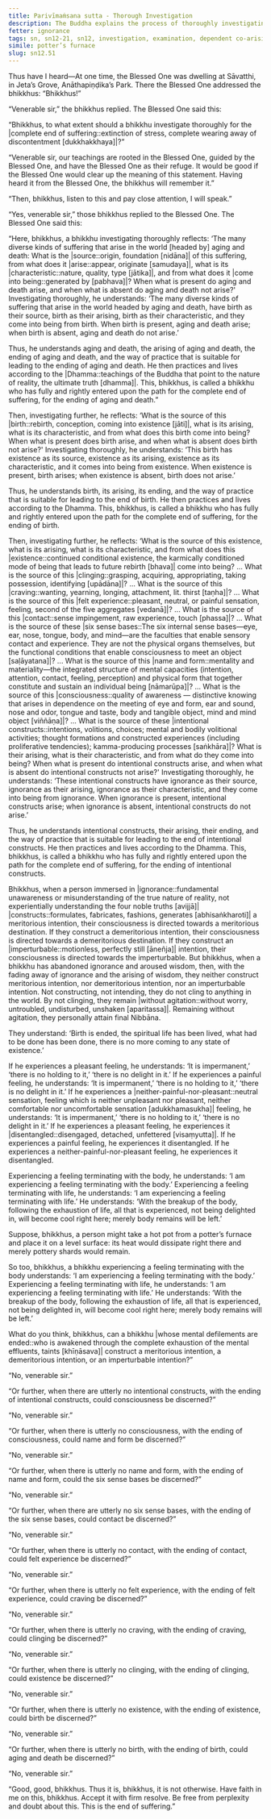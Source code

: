 ```yaml
---
title: Parivīmaṁsana sutta - Thorough Investigation
description: The Buddha explains the process of thoroughly investigating the arising and cessation of suffering through dependent co-arising.
fetter: ignorance
tags: sn, sn12-21, sn12, investigation, examination, dependent co-arising, dependent origination, twelve links, ignorance, intentional constructs, consciousness, name and form, six sense bases, contact, sensation, craving, clinging, existence, birth, aging and death, wisdom
simile: potter’s furnace
slug: sn12.51
---
```


Thus have I heard—At one time, the Blessed One was dwelling at Sāvatthi, in Jeta’s Grove, Anāthapiṇḍika’s Park. There the Blessed One addressed the bhikkhus: “Bhikkhus!”

“Venerable sir,” the bhikkhus replied. The Blessed One said this:

“Bhikkhus, to what extent should a bhikkhu investigate thoroughly for the |complete end of suffering::extinction of stress, complete wearing away of discontentment [dukkhakkhaya]|?”

“Venerable sir, our teachings are rooted in the Blessed One, guided by the Blessed One, and have the Blessed One as their refuge. It would be good if the Blessed One would clear up the meaning of this statement. Having heard it from the Blessed One, the bhikkhus will remember it.”

“Then, bhikkhus, listen to this and pay close attention, I will speak.”

“Yes, venerable sir,” those bhikkhus replied to the Blessed One. The Blessed One said this:

“Here, bhikkhus, a bhikkhu investigating thoroughly reflects: ‘The many diverse kinds of suffering that arise in the world [headed by] aging and death: What is the |source::origin, foundation [nidāna]| of this suffering, from what does it |arise::appear, originate [samudaya]|, what is its |characteristic::nature, quality, type [jātika]|, and from what does it |come into being::generated by [pabhava]|? When what is present do aging and death arise, and when what is absent do aging and death not arise?' Investigating thoroughly, he understands: ‘The many diverse kinds of suffering that arise in the world headed by aging and death, have birth as their source, birth as their arising, birth as their characteristic, and they come into being from birth. When birth is present, aging and death arise; when birth is absent, aging and death do not arise.’

Thus, he understands aging and death, the arising of aging and death, the ending of aging and death, and the way of practice that is suitable for leading to the ending of aging and death. He then practices and lives according to the |Dhamma::teachings of the Buddha that point to the nature of reality, the ultimate truth [dhamma]|. This, bhikkhus, is called a bhikkhu who has fully and rightly entered upon the path for the complete end of suffering, for the ending of aging and death.”

Then, investigating further, he reflects: ‘What is the source of this |birth::rebirth, conception, coming into existence [jāti]|, what is its arising, what is its characteristic, and from what does this birth come into being? When what is present does birth arise, and when what is absent does birth not arise?' Investigating thoroughly, he understands: ‘This birth has existence as its source, existence as its arising, existence as its characteristic, and it comes into being from existence. When existence is present, birth arises; when existence is absent, birth does not arise.’

Thus, he understands birth, its arising, its ending, and the way of practice that is suitable for leading to the end of birth. He then practices and lives according to the Dhamma. This, bhikkhus, is called a bhikkhu who has fully and rightly entered upon the path for the complete end of suffering, for the ending of birth.

Then, investigating further, he reflects: ‘What is the source of this existence, what is its arising, what is its characteristic, and from what does this |existence::continued conditional existence, the karmically conditioned mode of being that leads to future rebirth [bhava]| come into being? ... What is the source of this |clinging::grasping, acquiring, appropriating, taking possession, identifying [upādāna]|? ... What is the source of this |craving::wanting, yearning, longing, attachment, lit. thirst [taṇha]|? ... What is the source of this |felt experience::pleasant, neutral, or painful sensation, feeling, second of the five aggregates [vedanā]|? ... What is the source of this |contact::sense impingement, raw experience, touch [phassa]|? ... What is the source of these |six sense bases::The six internal sense bases—eye, ear, nose, tongue, body, and mind—are the faculties that enable sensory contact and experience. They are not the physical organs themselves, but the functional conditions that enable consciousness to meet an object [saḷāyatana]|? ... What is the source of this |name and form::mentality and materiality—the integrated structure of mental capacities (intention, attention, contact, feeling, perception) and physical form that together constitute and sustain an individual being [nāmarūpa]|? ... What is the source of this |consciousness::quality of awareness — distinctive knowing that arises in dependence on the meeting of eye and form, ear and sound, nose and odor, tongue and taste, body and tangible object, mind and mind object [viññāṇa]|? ... What is the source of these |intentional constructs::intentions, volitions, choices; mental and bodily volitional activities; thought formations and constructed experiences (including proliferative tendencies); kamma-producing processes [saṅkhāra]|? What is their arising, what is their characteristic, and from what do they come into being? When what is present do intentional constructs arise, and when what is absent do intentional constructs not arise?' Investigating thoroughly, he understands: ‘These intentional constructs have ignorance as their source, ignorance as their arising, ignorance as their characteristic, and they come into being from ignorance. When ignorance is present, intentional constructs arise; when ignorance is absent, intentional constructs do not arise.’

Thus, he understands intentional constructs, their arising, their ending, and the way of practice that is suitable for leading to the end of intentional constructs. He then practices and lives according to the Dhamma. This, bhikkhus, is called a bhikkhu who has fully and rightly entered upon the path for the complete end of suffering, for the ending of intentional constructs.

Bhikkhus, when a person immersed in |ignorance::fundamental unawareness or misunderstanding of the true nature of reality, not experientially understanding the four noble truths [avijjā]| |constructs::formulates, fabricates, fashions, generates [abhisaṅkharoti]| a meritorious intention, their consciousness is directed towards a meritorious destination. If they construct a demeritorious intention, their consciousness is directed towards a demeritorious destination. If they construct an |imperturbable::motionless, perfectly still [āneñja]| intention, their consciousness is directed towards the imperturbable. But bhikkhus, when a bhikkhu has abandoned ignorance and aroused wisdom, then, with the fading away of ignorance and the arising of wisdom, they neither construct meritorious intention, nor demeritorious intention, nor an imperturbable intention. Not constructing, not intending, they do not cling to anything in the world. By not clinging, they remain |without agitation::without worry, untroubled, undisturbed, unshaken [aparitassa]|. Remaining without agitation, they personally attain final Nibbāna.

They understand: ‘Birth is ended, the spiritual life has been lived, what had to be done has been done, there is no more coming to any state of existence.’

If he experiences a pleasant feeling, he understands: ‘It is impermanent,’ ‘there is no holding to it,’ ‘there is no delight in it.’ If he experiences a painful feeling, he understands: ‘It is impermanent,’ ‘there is no holding to it,’ ‘there is no delight in it.’ If he experiences a |neither-painful-nor-pleasant::neutral sensation, feeling which is neither unpleasant nor pleasant, neither comfortable nor uncomfortable sensation [adukkhamasukha]| feeling, he understands: ‘It is impermanent,’ ‘there is no holding to it,’ ‘there is no delight in it.’ If he experiences a pleasant feeling, he experiences it |disentangled::disengaged, detached, unfettered [visaṃyutta]|. If he experiences a painful feeling, he experiences it disentangled. If he experiences a neither-painful-nor-pleasant feeling, he experiences it disentangled.

Experiencing a feeling terminating with the body, he understands: ‘I am experiencing a feeling terminating with the body.’ Experiencing a feeling terminating with life, he understands: ‘I am experiencing a feeling terminating with life.’ He understands: ‘With the breakup of the body, following the exhaustion of life, all that is experienced, not being delighted in, will become cool right here; merely body remains will be left.’

Suppose, bhikkhus, a person might take a hot pot from a potter’s furnace and place it on a level surface: its heat would dissipate right there and merely pottery shards would remain.

So too, bhikkhus, a bhikkhu experiencing a feeling terminating with the body understands: ‘I am experiencing a feeling terminating with the body.’ Experiencing a feeling terminating with life, he understands: ‘I am experiencing a feeling terminating with life.’ He understands: ‘With the breakup of the body, following the exhaustion of life, all that is experienced, not being delighted in, will become cool right here; merely body remains will be left.’

What do you think, bhikkhus, can a bhikkhu |whose mental defilements are ended::who is awakened through the complete exhaustion of the mental effluents, taints [khīṇāsava]| construct a meritorious intention, a demeritorious intention, or an imperturbable intention?”

“No, venerable sir.”

“Or further, when there are utterly no intentional constructs, with the ending of intentional constructs, could consciousness be discerned?”

“No, venerable sir.”

“Or further, when there is utterly no consciousness, with the ending of consciousness, could name and form be discerned?”

“No, venerable sir.”

“Or further, when there is utterly no name and form, with the ending of name and form, could the six sense bases be discerned?”

“No, venerable sir.”

“Or further, when there are utterly no six sense bases, with the ending of the six sense bases, could contact be discerned?”

“No, venerable sir.”

“Or further, when there is utterly no contact, with the ending of contact, could felt experience be discerned?”

“No, venerable sir.”

“Or further, when there is utterly no felt experience, with the ending of felt experience, could craving be discerned?”

“No, venerable sir.”

“Or further, when there is utterly no craving, with the ending of craving, could clinging be discerned?”

“No, venerable sir.”

“Or further, when there is utterly no clinging, with the ending of clinging, could existence be discerned?”

“No, venerable sir.”

“Or further, when there is utterly no existence, with the ending of existence, could birth be discerned?”

“No, venerable sir.”

“Or further, when there is utterly no birth, with the ending of birth, could aging and death be discerned?”

“No, venerable sir.”

“Good, good, bhikkhus. Thus it is, bhikkhus, it is not otherwise. Have faith in me on this, bhikkhus. Accept it with firm resolve. Be free from perplexity and doubt about this. This is the end of suffering.”